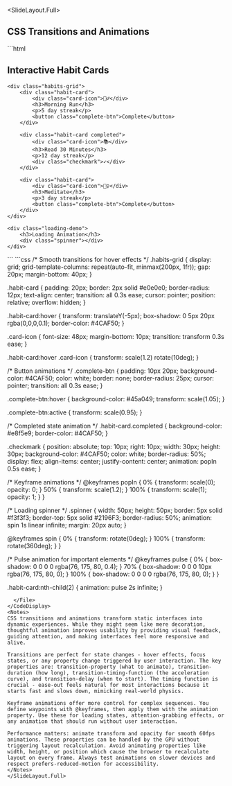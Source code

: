 
<SlideLayout.Full>
## CSS Transitions and Animations

<CodeDisplay >
  <File name="index.html">
```html
<!DOCTYPE html>
<html>
<head>
    <title>CSS Animations</title>
</head>
<body>
    <h2>Interactive Habit Cards</h2>
    
    <div class="habits-grid">
        <div class="habit-card">
            <div class="card-icon">🏃‍♂️</div>
            <h3>Morning Run</h3>
            <p>5 day streak</p>
            <button class="complete-btn">Complete</button>
        </div>
        
        <div class="habit-card completed">
            <div class="card-icon">📚</div>
            <h3>Read 30 Minutes</h3>
            <p>12 day streak</p>
            <div class="checkmark">✓</div>
        </div>
        
        <div class="habit-card">
            <div class="card-icon">🧘‍♀️</div>
            <h3>Meditate</h3>
            <p>3 day streak</p>
            <button class="complete-btn">Complete</button>
        </div>
    </div>
    
    <div class="loading-demo">
        <h3>Loading Animation</h3>
        <div class="spinner"></div>
    </div>
</body>
</html>
```
  </File>
  <File name="index.css">
```css
/* Smooth transitions for hover effects */
.habits-grid {
    display: grid;
    grid-template-columns: repeat(auto-fit, minmax(200px, 1fr));
    gap: 20px;
    margin-bottom: 40px;
}

.habit-card {
    padding: 20px;
    border: 2px solid #e0e0e0;
    border-radius: 12px;
    text-align: center;
    transition: all 0.3s ease;
    cursor: pointer;
    position: relative;
    overflow: hidden;
}

.habit-card:hover {
    transform: translateY(-5px);
    box-shadow: 0 5px 20px rgba(0,0,0,0.1);
    border-color: #4CAF50;
}

.card-icon {
    font-size: 48px;
    margin-bottom: 10px;
    transition: transform 0.3s ease;
}

.habit-card:hover .card-icon {
    transform: scale(1.2) rotate(10deg);
}

/* Button animations */
.complete-btn {
    padding: 10px 20px;
    background-color: #4CAF50;
    color: white;
    border: none;
    border-radius: 25px;
    cursor: pointer;
    transition: all 0.3s ease;
}

.complete-btn:hover {
    background-color: #45a049;
    transform: scale(1.05);
}

.complete-btn:active {
    transform: scale(0.95);
}

/* Completed state animation */
.habit-card.completed {
    background-color: #e8f5e9;
    border-color: #4CAF50;
}

.checkmark {
    position: absolute;
    top: 10px;
    right: 10px;
    width: 30px;
    height: 30px;
    background-color: #4CAF50;
    color: white;
    border-radius: 50%;
    display: flex;
    align-items: center;
    justify-content: center;
    animation: popIn 0.5s ease;
}

/* Keyframe animations */
@keyframes popIn {
    0% {
        transform: scale(0);
        opacity: 0;
    }
    50% {
        transform: scale(1.2);
    }
    100% {
        transform: scale(1);
        opacity: 1;
    }
}

/* Loading spinner */
.spinner {
    width: 50px;
    height: 50px;
    border: 5px solid #f3f3f3;
    border-top: 5px solid #2196F3;
    border-radius: 50%;
    animation: spin 1s linear infinite;
    margin: 20px auto;
}

@keyframes spin {
    0% { transform: rotate(0deg); }
    100% { transform: rotate(360deg); }
}

/* Pulse animation for important elements */
@keyframes pulse {
    0% {
        box-shadow: 0 0 0 0 rgba(76, 175, 80, 0.4);
    }
    70% {
        box-shadow: 0 0 0 10px rgba(76, 175, 80, 0);
    }
    100% {
        box-shadow: 0 0 0 0 rgba(76, 175, 80, 0);
    }
}

.habit-card:nth-child(2) {
    animation: pulse 2s infinite;
}
```
  </File>
</CodeDisplay>
<Notes>
CSS transitions and animations transform static interfaces into dynamic experiences. While they might seem like mere decoration, thoughtful animation improves usability by providing visual feedback, guiding attention, and making interfaces feel more responsive and alive.

Transitions are perfect for state changes - hover effects, focus states, or any property change triggered by user interaction. The key properties are: transition-property (what to animate), transition-duration (how long), transition-timing-function (the acceleration curve), and transition-delay (when to start). The timing function is crucial - ease-out feels natural for most interactions because it starts fast and slows down, mimicking real-world physics.

Keyframe animations offer more control for complex sequences. You define waypoints with @keyframes, then apply them with the animation property. Use these for loading states, attention-grabbing effects, or any animation that should run without user interaction.

Performance matters: animate transform and opacity for smooth 60fps animations. These properties can be handled by the GPU without triggering layout recalculation. Avoid animating properties like width, height, or position which cause the browser to recalculate layout on every frame. Always test animations on slower devices and respect prefers-reduced-motion for accessibility.
</Notes>
</SlideLayout.Full>